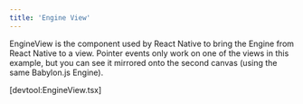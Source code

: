 ```yaml
---
title: 'Engine View'
---
```


EngineView is the component used by React Native to bring the Engine from React
Native to a view. Pointer events only work on one of the views in this example,
but you can see it mirrored onto the second canvas (using the same Babylon.js
Engine).

[devtool:EngineView.tsx]
